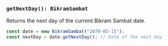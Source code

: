 ### `getNextDay(): BikramSambat`

Returns the next day of the current Bikram Sambat date.

```jsx
const date = new BikramSambat("2078-05-15");
const nextDay = date.getNextDay(); // Date of the next day
```
